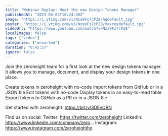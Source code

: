 ```yaml
---
title: "Webinar Replay: Meet the new Design Tokens Manager"
publishedAt: "2023-04-04T16:24:40Z"
image: "https://i.ytimg.com/vi/Nza9Fz7cPZ8/hqdefault.jpg"
poster: "https://i.ytimg.com/vi/Nza9Fz7cPZ8/maxresdefault.jpg"
videoUrl: "https://www.youtube.com/watch?v=Nza9Fz7cPZ8"
localImages: false
tags: ["video"]
categories: ["unsorted"]
duration: "0:45:57"
ignore: false
---
```

Join the zeroheight team for a first look at the new design tokens manager. It allows you to manage, document, and display your design tokens in one place.

Create tokens in zeroheight with no-code
Import tokens from GitHub or in a JSON file
Edit tokens with no-code
Display tokens in an easy-to-read table
Export tokens to GitHub as a PR or in a JSON file

Get started with zeroheight: https://bit.ly/3DEvORN

Find us on social:
Twitter: https://twitter.com/zeroheight
LinkedIn: https://www.linkedin.com/company/zero...
Instagram: https://www.instagram.com/zeroheighthq
